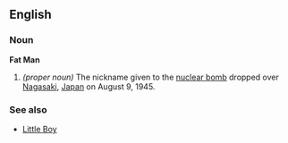 ==English==
===Noun===
'''Fat Man'''

#''(proper noun)'' The nickname given to the [[nuclear bomb]] dropped over [[w:Nagasaki|Nagasaki]], [[Japan]] on August 9, 1945.

===See also===
*[[Little Boy]]
